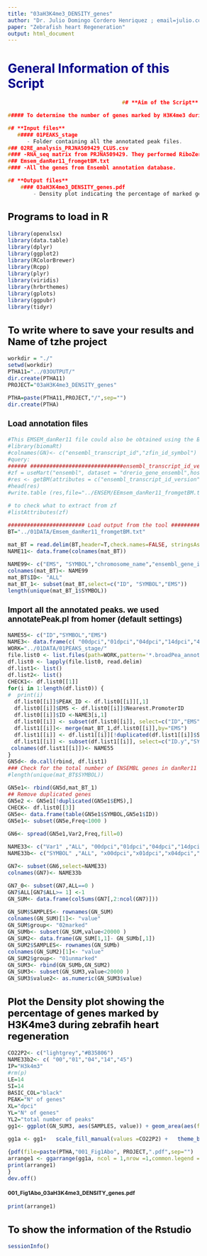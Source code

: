 ---
title: "03aH3K4me3_DENSITY_genes"
author: "Dr. Julio Domingo Cordero Henriquez ; email=julio.cordero@medma.uni-heidelberg.de"
paper: "Zebrafish heart Regeneration"
output: html_document
---
<style type="text/css">
body{ /* Normal  */
      font-size: 12px;
  }
td {  /* Table  */
  font-size: 8px;
}
h1.title {
  font-size: 38px;
  color: black;
}
h1 { /* Header 1 */
  font-size: 28px;
  color: DarkBlue;
}
h2 { /* Header 2 */
    font-size: 22px;
  color: black;
}
h3 { /* Header 3 */
  font-size: 18px;
  font-family: "Arial", Times, serif;
  color: black;
}
code.r{ /* Code block */
    font-size: 12px;
}
pre { /* Code block - determines code spacing between lines */
    font-size: 14px;
}
</style>
# **General Information of this Script**
```c      
                                    ## **Aim of the Script** 

##### To determine the number of genes marked by H3K4me3 during the zf heart regeneration.

## **Input files**
   ##### 01PEAKS_stage
      - Folder containing all the annotated peak files.
### 02RE_analysis_PRJNA509429_CLUS.csv
#### -RNA_seq matrix from PRJNA509429. They performed RiboZero-RNA-seq in the same time points that the ChIP-seq
### Emsem_danRer11_fromgetBM.txt
#### -All the genes from Ensembl annotation database.

## **Output files**
    #### 03aH3K4me3_DENSITY_genes.pdf
        - Density plot indicating the percentage of marked genes by H3K4me3 

```
## Programs to load in R
```{r,message=FALSE,echo=FALSE,warning=FALSE}
library(openxlsx)
library(data.table)
library(dplyr)
library(ggplot2)
library(RColorBrewer)
library(Rcpp)
library(plyr)
library(viridis)
library(hrbrthemes)
library(gplots)
library(ggpubr)
library(tidyr)


```

## To write where to save your results and Name of tzhe project
```{r,warning=FALSE}
workdir = "./"
setwd(workdir)
PTHA11="../03OUTPUT/"
dir.create(PTHA11)
PROJECT="03aH3K4me3_DENSITY_genes"

PTHA=paste(PTHA11,PROJECT,"/",sep="")
dir.create(PTHA)
```


### Load annotation files
```{r,class.source="bg-info",echo=TRUE,warning=FALSE}
#This EMSEM_danRer11 file could also be obtained using the BioMart tool
#library(biomaRt)
#colnames(GN)<- c("ensembl_transcript_id","zfin_id_symbol")
#query:
###### #############################ensembl_transcript_id_version  YOu could add any version and genome available ####################
#zf = useMart("ensembl", dataset = "drerio_gene_ensembl",host="www.ensembl.org")
#res <- getBM(attributes = c("ensembl_transcript_id_version","ensembl_gene_id", "ensembl_transcript_id",           "zfin_id_symbol"), mart = zf)
#head(res)
#write.table (res,file="../ENSEM/EEmsem_danRer11_fromgetBM.txt",sep="\t",row.names = F,col.names=T,dec=".",quote = F)

# to check what to extract from zf
#listAttributes(zf)

######################## Load output from the tool ################
BT="../01DATA/Emsem_danRer11_fromgetBM.txt"

mat_BT = read.delim(BT,header=T,check.names=FALSE, stringsAsFactors=FALSE)
NAME11<- data.frame(colnames(mat_BT))

NAME99<- c("EMS", "SYMBOL","chromosome_name","ensembl_gene_id", "ensembl_transcript_id")
colnames(mat_BT)<- NAME99
mat_BT$ID<- "ALL"
mat_BT_1<- subset(mat_BT,select=c("ID", "SYMBOL","EMS"))
length(unique(mat_BT_1$SYMBOL))
```



### Import all the annotated peaks. we used annotatePeak.pl from homer (default settings) 
```{r,class.source="bg-info",echo=TRUE,warning=FALSE}
NAME55<- c("ID","SYMBOL","EMS")
NAME3<- data.frame(c( "00dpci","01dpci","04dpci","14dpci","45dpci"))
WORK="../01DATA/01PEAKS_stage/"
file.list0 <- list.files(path=WORK,pattern='*.broadPea_annot_EM_REF_NON', all.files = T,    full.names = T, recursive = T)
df.list0 <- lapply(file.list0, read.delim)
df.list1<- list()
df.list2<- list()
CHECK1<- df.list0[[1]]
for(i in 1:length(df.list0)) {
#  print(i)
  df.list0[[i]]$PEAK_ID <- df.list0[[i]][,1]
  df.list0[[i]]$EMS <- df.list0[[i]]$Nearest.PromoterID
  df.list0[[i]]$ID <-NAME3[i,1]
  df.list0[[i]] <- subset(df.list0[[i]], select=c("ID","EMS") )
  df.list1[[i]]<- merge(mat_BT_1,df.list0[[i]],by="EMS")
  df.list1[[i]] <- df.list1[[i]][!duplicated(df.list1[[i]]$SYMBOL),]
  df.list1[[i]] <- subset(df.list1[[i]], select=c("ID.y","SYMBOL","EMS") )
 colnames(df.list1[[i]])<- NAME55
}
GN5d<- do.call(rbind, df.list1)
### Check for the total number of ENSEMBL genes in danRer11 zebrafish genome
#length(unique(mat_BT$SYMBOL))

GN5e1<- rbind(GN5d,mat_BT_1)
## Remove duplicated genes 
GN5e2 <- GN5e1[!duplicated(GN5e1$EMS),]
CHECK<- df.list0[[3]]
GN5e<- data.frame(table(GN5e1$SYMBOL,GN5e1$ID))
GN5e1<- subset(GN5e,Freq<1000 )

GN6<- spread(GN5e1,Var2,Freq,fill=0)

NAME33<- c("Var1" ,"ALL", "00dpci","01dpci","04dpci","14dpci","45dpci")
NAME33b<- c("SYMBOL" ,"ALL", "x00dpci","x01dpci","x04dpci","x14dpci","x45dpci")

GN7<- subset(GN6,select=NAME33)
colnames(GN7)<- NAME33b

GN7_0<- subset(GN7,ALL==0 )
GN7$ALL[GN7$ALL>= 1] <-1
GN_SUM<- data.frame(colSums(GN7[,2:ncol(GN7)]))

GN_SUM$SAMPLES<- rownames(GN_SUM)
colnames(GN_SUM)[1]<- "value"
GN_SUM$group<- "02marked"
GN_SUMb<- subset(GN_SUM,value<20000 )
GN_SUM2<- data.frame(GN_SUM[1,1]- GN_SUMb[,1])
GN_SUM2$SAMPLES<- rownames(GN_SUMb)
colnames(GN_SUM2)[1]<- "value"
GN_SUM2$group<- "01unmarked"
GN_SUM3<- rbind(GN_SUMb,GN_SUM2)
GN_SUM3<- subset(GN_SUM3,value<20000 )
GN_SUM3$value2<- as.numeric(GN_SUM3$value)
```


## Plot the Density plot showing the percentage of genes marked by H3K4me3 during zebrafih heart regeneration

```{r,class.source="bg-info",echo=TRUE,warning=FALSE}
CO22P2<- c("lightgrey","#B35806")
NAME33b2<- c( "00","01","04","14","45")
IP="H3k4m3"
#rm(p)
LE=14
SI=14
BASIC_COL="black"
PEAK="N° of genes"
XL="dpci"
YL="N° of genes"
YL2="total number of peaks"
gg1<- ggplot(GN_SUM3, aes(SAMPLES, value)) + geom_area(aes(fill = group, group = group),position = "fill",alpha=0.8 , size=.5, colour="white")

gg1a <- gg1+   scale_fill_manual(values =CO22P2) +   theme_bw()+  theme( panel.border = element_rect(colour = BASIC_COL,  size=2),strip.placement = "outside",strip.text.y.left = element_text(angle=0),axis.text.x=element_text(angle = 0,size=SI , face="bold"),axis.text.y=element_text(angle = 0,size=SI , face="bold"),axis.title.y = element_text(angle = 90,size=SI , face="bold"),axis.title.x = element_text(angle = 0,size=SI , face="bold")) + labs(title=paste(PROJECT,sep="" ) , x=XL, y = YL)+ scale_y_continuous(breaks=seq(0,25,0.5))+ scale_x_discrete(labels=NAME33b2)

{pdf(file=paste(PTHA,"001_Fig1Abo", PROJECT,".pdf",sep="")  , width=4, height=3)
arrange1 <- ggarrange(gg1a, ncol = 1,nrow =1,common.legend = T, align = c("hv"),legend="right")
print(arrange1)
}
dev.off()
```


#### 001_Fig1Abo_03aH3K4me3_DENSITY_genes.pdf
```{r,fig.dim = c(7, 6),class.source="bg-info",fig.align='center'}
print(arrange1)

```

## To show the information of the Rstudio 
```{r,warning=FALSE}
sessionInfo()
```

